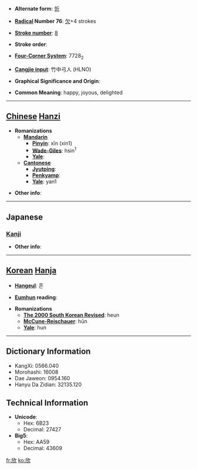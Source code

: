 * '''Alternate form''': [[忻]]

* '''[[Wiktionary:Chinese radical index| Radical]] Number 76''': [[Wiktionary:Chinese radical index 欠|欠]]+4 strokes

* '''[[Wiktionary:Chinese total strokes index|Stroke number]]''': [[Wiktionary:Chinese total strokes index 8|8]]

* '''Stroke order''': 

* '''[[Wiktionary:Chinese four corner index|Four-Corner System]]''': 7728<sub>2</sub>

* '''[[Wiktionary:Chinese Cangjie index|Cangjie input]]''': 竹中弓人 (HLNO)

* '''Graphical Significance and Origin''': 

* '''Common Meaning''': happy, joyous, delighted

----

== [[Chinese]] [[Hanzi]] ==

* '''Romanizations'''
** '''[[Mandarin]]'''
*** '''[[Pinyin]]''': xīn (xin1)
*** '''[[Wade-Giles]]''': hsin<sup>1</sup>
*** '''[[Yale]]''': 
** '''[[Cantonese]]'''
*** '''[[Jyutping]]''':
*** '''[[Penkyamp]]''': 
*** '''[[Yale]]''': yan1

* '''Other info''': 

----

==Japanese==
===[[Kanji]]===
{{kanji|on readings=[[ごん]] (gon), [[きん]] (kin), [[こん]] (kon)
|kun readings=[[よろこぶ]] (yorokobu)
}}

* '''Other info''':  

----

== [[Korean]] [[Hanja]] ==

* '''[[Hangeul]]''': 흔

* '''[[Eumhun]] reading''': 

* '''Romanizations'''
** '''[[The 2000 South Korean Revised Romanization|The 2000 South Korean Revised]]''': heun
** '''[[McCune-Reischauer]]''': hŭn
** '''[[Yale]]''': hun

----

== Dictionary Information ==

* KangXi: 0566.040
* Morohashi: 16008
* Dae Jaweon: 0954.160
* Hanyu Da Zidian: 32135.120

== Technical Information ==

* '''Unicode''':
** Hex: 6B23
** Decimal: 27427
* '''Big5''':
** Hex: AA59
** Decimal: 43609

[[fr:欣]]
[[ko:欣]]